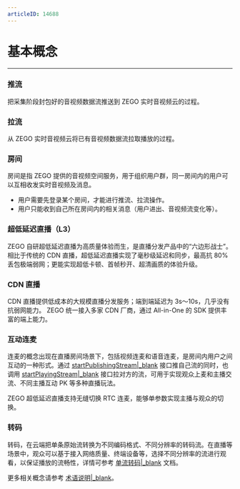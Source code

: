 ```yaml
---
articleID: 14688
---
```

# 基本概念

- - -

### 推流

把采集阶段封包好的音视频数据流推送到 ZEGO 实时音视频云的过程。

### 拉流

从 ZEGO 实时音视频云将已有音视频数据流拉取播放的过程。

### 房间

房间是指 ZEGO 提供的音视频空间服务，用于组织用户群，同一房间内的用户可以互相收发实时音视频及消息。
- 用户需要先登录某个房间，才能进行推流、拉流操作。
- 用户只能收到自己所在房间内的相关消息（用户进出、音视频流变化等）。

### 超低延迟直播（L3）

ZEGO 自研超低延迟直播为高质量体验而生，是直播分发产品中的“六边形战士”。相比于传统的 CDN 直播，超低延迟直播实现了毫秒级延迟和同步，最高抗 80% 丢包极端弱网；更能实现超低卡顿、首帧秒开、超清画质的体验升级。


### CDN 直播

CDN 直播提供低成本的大规模直播分发服务；端到端延迟为 3s～10s，几乎没有抗弱网能力。
ZEGO 统一接入多家 CDN 厂商，通过 All-in-One 的 SDK 提供丰富的端上能力。

### 互动连麦

连麦的概念出现在直播房间场景下，包括视频连麦和语音连麦，是房间内用户之间互动的一种形式。通过 [startPublishingStream\|_blank](@startPublishingStream) 接口推自己流的同时，也调用 [startPlayingStream\|_blank](@startPlayingStream) 接口拉对方的流，可用于实现观众上麦和主播交流、不同主播互动 PK 等多种直播玩法。

ZEGO 超低延迟直播支持无缝切换 RTC 连麦，能够单参数实现主播与观众的切换。  

### 转码

转码，在云端把单条原始流转换为不同编码格式、不同分辨率的转码流。在直播等场景中，观众可以基于接入网络质量、终端设备等，选择不同分辨率的流进行观看，以保证播放的流畅性，详情可参考 [单流转码\|_blank](!Single_stream_transcoding) 文档。


<div class="mk-hint">


更多相关概念请参考 [术语说明\|_blank](#5390)。
</div>
